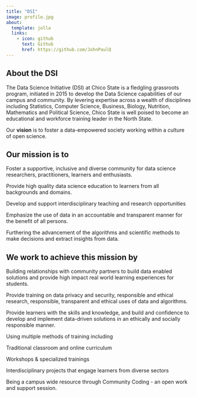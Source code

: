```yaml
---
title: "DSI"
image: profile.jpg
about:
  template: jolla
  links:
    - icon: github
      text: Github
      href: https://github.com/JohnPaulQ
---
```


## About the DSI

The Data Science Initiative (DSI) at Chico State is a fledgling grassroots program, initiated in 2015 to develop the Data Science capabilities of our campus and community. By levering expertise across a wealth of disciplines including Statistics, Computer Science, Business, Biology, Nutrition, Mathematics and Political Science, Chico State is well poised to become an educational and workforce training leader in the North State.

Our **vision** is to foster a data-empowered society working within a culture of open science.

## Our mission is to

   Foster a supportive, inclusive and diverse community for data science researchers, practitioners, learners and enthusiasts.

   Provide high quality data science education to learners from all backgrounds and domains.

   Develop and support interdisciplinary teaching and research opportunities

   Emphasize the use of data in an accountable and transparent manner for the benefit of all persons.

   Furthering the advancement of the algorithms and scientific methods to make decisions and extract insights from data.


## We work to achieve this mission by

   Building relationships with community partners to build data enabled solutions and provide high impact real world learning experiences for students.

   Provide training on data privacy and security, responsible and ethical research, responsible, transparent and ethical uses of data and algorithms.

   Provide learners with the skills and knowledge, and build and confidence to develop and implement data-driven solutions in an ethically and socially responsible manner.

   Using multiple methods of training including

   Traditional classroom and online curriculum

   Workshops & specialized trainings

   Interdisciplinary projects that engage learners from diverse sectors

   Being a campus wide resource through Community Coding - an open work and support session.



